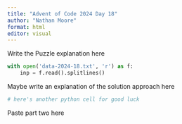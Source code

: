 ```yaml
---
title: "Advent of Code 2024 Day 18"
author: "Nathan Moore"
format: html
editor: visual
---
```


Write the Puzzle explanation here

```python

with open('data-2024-18.txt', 'r') as f:
    inp = f.read().splitlines()

```

Maybe write an explanation of the solution approach here

```python
# here's another python cell for good luck

```

Paste part two here
